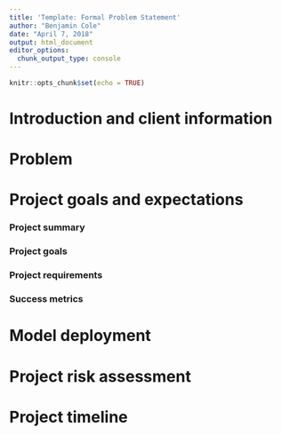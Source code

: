 ```yaml
---
title: 'Template: Formal Problem Statement'
author: "Benjamin Cole"
date: "April 7, 2018"
output: html_document
editor_options: 
  chunk_output_type: console
---
```


```r
knitr::opts_chunk$set(echo = TRUE)
```

# Introduction and client information

# Problem

# Project goals and expectations

### Project summary

### Project goals

### Project requirements

### Success metrics

# Model deployment

# Project risk assessment

# Project timeline